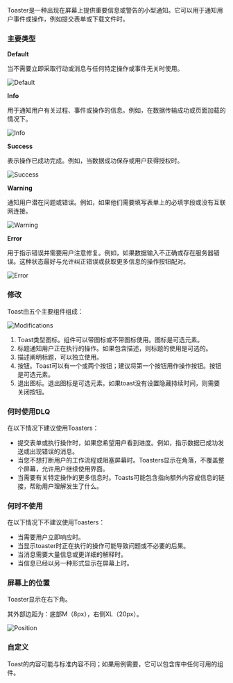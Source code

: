 Toaster是一种出现在屏幕上提供重要信息或警告的小型通知。它可以用于通知用户事件或操作，例如提交表单或下载文件时。

### 主要类型

**Default**

当不需要立即采取行动或消息与任何特定操作或事件无关时使用。

![Default](/static/images/design/Toaster/Default.png)

**Info**

用于通知用户有关过程、事件或操作的信息。例如，在数据传输成功或页面加载的情况下。

![Info](/static/images/design/Toaster/Info.png)

**Success**

表示操作已成功完成。例如，当数据成功保存或用户获得授权时。

![Success](/static/images/design/Toaster/Success.png)

**Warning**

通知用户潜在问题或错误。例如，如果他们需要填写表单上的必填字段或没有互联网连接。

![Warning](/static/images/design/Toaster/Warning.png)

**Error**

用于指示错误并需要用户注意修复。例如，如果数据输入不正确或存在服务器错误。这种状态最好与允许纠正错误或获取更多信息的操作按钮配对。

![Error](/static/images/design/Toaster/Error.png)

### 修改

Toast由五个主要组件组成：

![Modifications](/static/images/design/Toaster/Modifications.png)

1. Toast类型图标。组件可以带图标或不带图标使用。图标是可选元素。
2. 标题通知用户正在执行的操作。如果包含描述，则标题的使用是可选的。
3. 描述阐明标题，可以独立使用。
4. 按钮。Toast可以有一个或两个按钮；建议将第一个按钮用作操作按钮。按钮是可选元素。
5. 退出图标。退出图标是可选元素。如果toast没有设置隐藏持续时间，则需要关闭按钮。

### 何时使用DLQ

在以下情况下建议使用Toasters：

- 提交表单或执行操作时，如果您希望用户看到进度。例如，指示数据已成功发送或出现错误的消息。
- 当您不想打断用户的工作流程或阻塞屏幕时。Toasters显示在角落，不覆盖整个屏幕，允许用户继续使用界面。
- 当需要有关特定操作的更多信息时。Toasts可能包含指向额外内容或信息的链接，帮助用户理解发生了什么。

### 何时不使用

在以下情况下不建议使用Toasters：

- 当需要用户立即响应时。
- 当显示toaster时正在执行的操作可能导致问题或不必要的后果。
- 当消息需要大量信息或更详细的解释时。
- 当信息已经以另一种形式显示在屏幕上时。

### 屏幕上的位置

Toaster显示在右下角。

其外部边距为：底部M（8px），右侧XL（20px）。

![Position](/static/images/design/Toaster/Position.png)

### 自定义

Toast的内容可能与标准内容不同；如果用例需要，它可以包含库中任何可用的组件。